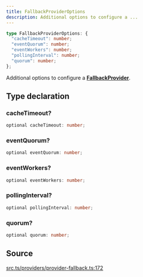 ```yaml
---
title: FallbackProviderOptions
description: Additional options to configure a ...
---
```


```ts
type FallbackProviderOptions: {
  "cacheTimeout": number;
  "eventQuorum": number;
  "eventWorkers": number;
  "pollingInterval": number;
  "quorum": number;
};
```

Additional options to configure a [**FallbackProvider**](/content/classes/FallbackProvider.mdx).

## Type declaration

### cacheTimeout?

```ts
optional cacheTimeout: number;
```

### eventQuorum?

```ts
optional eventQuorum: number;
```

### eventWorkers?

```ts
optional eventWorkers: number;
```

### pollingInterval?

```ts
optional pollingInterval: number;
```

### quorum?

```ts
optional quorum: number;
```

## Source

[src.ts/providers/provider-fallback.ts:172](https://github.com/dominant-strategies/quais-6.js/blob/3f482dd134064d41657ff7dc9ba8162f741c9c83/src.ts/providers/provider-fallback.ts#L172)
